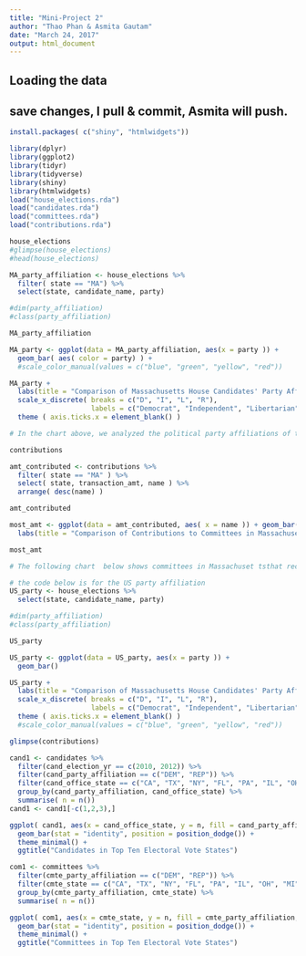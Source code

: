 ```yaml
---
title: "Mini-Project 2"
author: "Thao Phan & Asmita Gautam"
date: "March 24, 2017"
output: html_document
---
```



## Loading the data
## save changes, I pull & commit, Asmita will push.

```r
install.packages( c("shiny", "htmlwidgets"))
```

```r
library(dplyr)
library(ggplot2)
library(tidyr)
library(tidyverse)
library(shiny)
library(htmlwidgets)
load("house_elections.rda")
load("candidates.rda")
load("committees.rda")
load("contributions.rda")
```

```r
house_elections
#glimpse(house_elections)
#head(house_elections)

MA_party_affiliation <- house_elections %>%
  filter( state == "MA") %>%
  select(state, candidate_name, party) 

#dim(party_affiliation)
#class(party_affiliation)

MA_party_affiliation

MA_party <- ggplot(data = MA_party_affiliation, aes(x = party )) +
  geom_bar( aes( color = party) ) +
  #scale_color_manual(values = c("blue", "green", "yellow", "red")) 

MA_party + 
  labs(title = "Comparison of Massachusetts House Candidates' Party Affiliations", x = "Party", y = "Amount") +
  scale_x_discrete( breaks = c("D", "I", "L", "R"),
                    labels = c("Democrat", "Independent", "Libertarian", "Republican")) +
  theme ( axis.ticks.x = element_blank() )

# In the chart above, we analyzed the political party affiliations of the 2011-2012 Massachusetts House of Representative candidates. What we found was that out of the 32 candidates during the 2011-2012 cycle, the majority of them were either part of the Democratic or Republican party. This makes sense because the United States politics is dominated by a two-party system in which the Democrats and Republicans are the most popular. In Massachusetts, besides those 2 parties, some House candidates were in the Independent or Libertarian parties as well; however, they made up only 4 out of the 32 candidates. 

```


```r
contributions

amt_contributed <- contributions %>%
  filter( state == "MA" ) %>%
  select( state, transaction_amt, name ) %>%
  arrange( desc(name) )

amt_contributed

most_amt <- ggplot(data = amt_contributed, aes( x = name )) + geom_bar() +
  labs(title = "Comparison of Contributions to Committees in Massachusetts", x = "committee receiving contribution", y = "# of ppl/businesses contributing money") 

most_amt 

# The following chart  below shows committees in Massachuset tsthat received monetary contributions from individual supporters. As you can see, there are many committees that did not receive many contributions at all (less than 250 individuals/businesses donated $ to the committee) and approximately 9 committees that receieved contributions from 250 or more individuals. There were 2 committees that received more than 750 contributions showing their popularity. They must have done something positive in Massachusetts to have gotten so many donations


```
















```r

# the code below is for the US party affiliation 
US_party <- house_elections %>%
  select(state, candidate_name, party)

#dim(party_affiliation)
#class(party_affiliation)

US_party

US_party <- ggplot(data = US_party, aes(x = party )) +
  geom_bar() 

US_party + 
  labs(title = "Comparison of Massachusetts House Candidates' Party Affiliations", x = "Party", y = "Amount") +
  scale_x_discrete( breaks = c("D", "I", "L", "R"),
                    labels = c("Democrat", "Independent", "Libertarian", "Republican")) +
  theme ( axis.ticks.x = element_blank() )
  #scale_color_manual(values = c("blue", "green", "yellow", "red")) 
```


```r
glimpse(contributions)
```


```r
cand1 <- candidates %>%
  filter(cand_election_yr == c(2010, 2012)) %>%
  filter(cand_party_affiliation == c("DEM", "REP")) %>%
  filter(cand_office_state == c("CA", "TX", "NY", "FL", "PA", "IL", "OH", "MI", "GA", "NC", "NJ")) %>%
  group_by(cand_party_affiliation, cand_office_state) %>%
  summarise( n = n())
cand1 <- cand1[-c(1,2,3),]
```

```r
ggplot( cand1, aes(x = cand_office_state, y = n, fill = cand_party_affiliation, width = .5)) +
  geom_bar(stat = "identity", position = position_dodge()) +
  theme_minimal() +
  ggtitle("Candidates in Top Ten Electoral Vote States") 
```

```r
com1 <- committees %>%
  filter(cmte_party_affiliation == c("DEM", "REP")) %>%
  filter(cmte_state == c("CA", "TX", "NY", "FL", "PA", "IL", "OH", "MI", "GA", "NC", "NJ")) %>%
  group_by(cmte_party_affiliation, cmte_state) %>%
  summarise( n = n())
```

```r
ggplot( com1, aes(x = cmte_state, y = n, fill = cmte_party_affiliation, width = .5)) +
  geom_bar(stat = "identity", position = position_dodge()) +
  theme_minimal() +
  ggtitle("Committees in Top Ten Electoral Vote States") 
```

